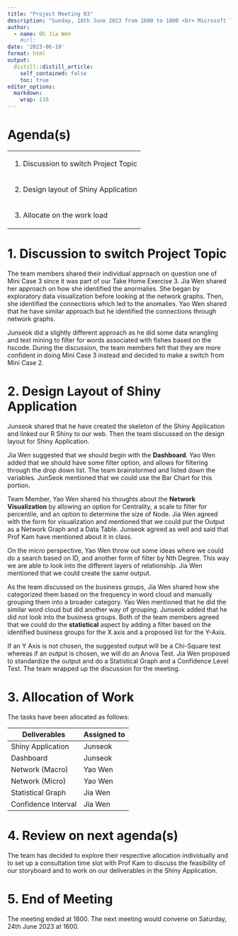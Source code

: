 ```yaml
---
title: "Project Meeting 03"
description: "Sunday, 18th June 2023 from 1600 to 1800 <br> Microsoft Teams Meeting<br>"
author:
  - name: Oh Jia Wen
    #url: 
date: '2023-06-19'
format: html
output:
  distill::distill_article:
    self_contained: false
    toc: true
editor_options: 
  markdown: 
    wrap: 110
---
```


# Agenda(s)

+------------------------------------------------------------------------------------+
| 1.  Discussion to switch Project Topic                                             |
+------------------------------------------------------------------------------------+
| 2.  Design layout of Shiny Application                                             |
+------------------------------------------------------------------------------------+
| 3.  Allocate on the work load                                                      |
+------------------------------------------------------------------------------------+

# 1. Discussion to switch Project Topic

The team members shared their individual approach on question one of Mini Case 3 since it was part of our Take
Home Exercise 3. Jia Wen shared her approach on how she identified the anormalies. She began by exploratory
data visualization before looking at the network graphs. Then, she identified the connections which led to the
anomalies. Yao Wen shared that he have similar approach but he identified the connections through network
graphs.

Junseok did a slightly different approach as he did some data wrangling and text mining to filter for words
associated with fishes based on the hscode. During the discussion, the team members felt that they are more
confident in doing Mini Case 3 instead and decided to make a switch from Mini Case 2.

# 2. Design Layout of Shiny Application

Junseok shared that he have created the skeleton of the Shiny Application and linked our R Shiny to our web.
Then the team discussed on the design layout for Shiny Application.

Jia Wen suggested that we should begin with the **Dashboard**. Yao Wen added that we should have some filter
option, and allows for filtering through the drop down list. The team brainstormed and listed down the
variables. JunSeok mentioned that we could use the Bar Chart for this portion.

Team Member, Yao Wen shared his thoughts about the **Network Visualization** by allowing an option for
Centrality, a scale to filter for percentile, and an option to determine the size of Node. Jia Wen agreed with
the form for visualization and mentioned that we could put the Output as a Network Graph and a Data Table.
Junseok agreed as well and said that Prof Kam have mentioned about it in class.

On the micro perspective, Yao Wen throw out some ideas where we could do a search based on ID, and another
form of filter by Nth Degree. This way we are able to look into the different layers of relationship. Jia Wen
mentioned that we could create the same output.

As the team discussed on the business groups, Jia Wen shared how she categorized them based on the frequency
in word cloud and manually grouping them into a broader category. Yao Wen mentioned that he did the similar
word cloud but did another way of grouping. Junseok added that he did not look into the business groups. Both
of the team members agreed that we could do the **statistical** aspect by adding a filter based on the
identified business groups for the X axis and a proposed list for the Y-Axis.

If an Y Axis is not chosen, the suggested output will be a Chi-Square test whereas if an output is chosen, we
will do an Anova Test. Jia Wen proposed to standardize the output and do a Statistical Graph and a Confidence
Level Test. The team wrapped up the discussion for the meeting.

# 3. Allocation of Work

The tasks have been allocated as follows:

| Deliverables        | Assigned to |
|---------------------|-------------|
| Shiny Application   | Junseok     |
| Dashboard           | Junseok     |
| Network (Macro)     | Yao Wen     |
| Network (Micro)     | Yao Wen     |
| Statistical Graph   | Jia Wen     |
| Confidence Interval | Jia Wen     |

# 4. Review on next agenda(s)

The team has decided to explore their respective allocation individually and to set up a consultation time
slot with Prof Kam to discuss the feasibility of our storyboard and to work on our deliverables in the Shiny
Application.

# 5. End of Meeting

The meeting ended at 1800. The next meeting would convene on Saturday, 24th June 2023 at 1600.
